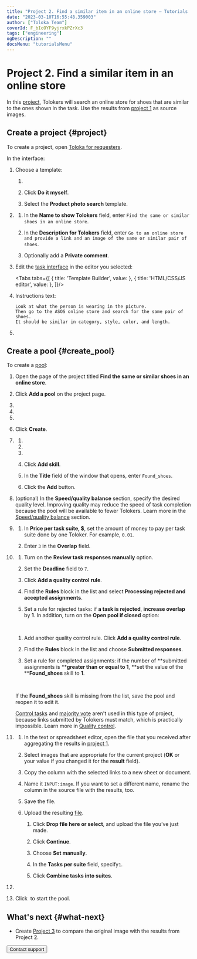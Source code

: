 ```yaml
---
title: "Project 2. Find a similar item in an online store — Tutorials | Toloka documentation"
date: "2023-03-10T16:55:48.359003"
author: ["Toloka Team"]
coverId: F_bIcOYF9yjrxkPZrXc3
tags: ["engineering"]
ogDescription: ""
docsMenu: "tutorialsMenu"
---
```



# Project 2. Find a similar item in an online store

In this [project](/docs/glossary#project), Tolokers will search an online store for shoes that are similar to the ones shown in the task. Use the results from [project 1](/docs/tutorials/contain_item#get_results) as source images.

## Create a project {#project}

To create a project, open [Toloka for requesters](https://platform.toloka.ai/for-requesters/).

In the interface:

1. Choose a template:

    1. <TutorialsCreateProjectButton/>

        <TutorialsChoosePresetImage/>

    1. Click **Do it myself**.

    1. Select the **Product photo search** template.

1. <TutorialsAddNameDescription/>

    1. In the **Name to show Tolokers** field, enter `Find the same or similar shoes in an online store`.

    1. In the **Description for Tolokers** field, enter `Go to an online store and provide a link and an image of the same or similar pair of shoes`.

    1. Optionally add a **Private comment**.

1. Edit the [task interface](/docs/glossary#task-interface) in the editor you selected:

    <Tabs tabs={[
      { title: 'Template Builder', value: <FindAnItemInStoreList1/> },
      { title: 'HTML/CSS/JS editor', value: <FindAnItemInStoreList2/> },
    ]}/>

1. <TolokaRequesterSourceInstructions/>

    Instructions text:

    ```plaintext
    Look at what the person is wearing in the picture.
    Then go to the ASOS online store and search for the same pair of shoes.
    It should be similar in category, style, color, and length.
    ```

1. <SaveProject/>

## Create a pool {#create_pool}

To create a [pool](/docs/glossary#pool):

1. Open the page of the project titled **Find the same or similar shoes in an online store**.

1. Click **Add a pool** on the project page.

1. <TolokaRequesterPoolType/>

1. <TolokaRequesterPoolName/>

1. <TolokaRequesterPoolDescription/>

1. Click **Create**.

1. <TolokaRequesterSourceAudienceSettings/>

    1. <TutorialsLanguageFilter/>

    1. <TutorialsShockingContent/>

    1. <TutorialsPlatformFilter/>

    1. Click **Add skill**.

    1. In the **Title** field of the window that opens, enter `Found_shoes`.

    1. Click the **Add** button.

1. (optional) In the **Speed/quality balance** section, specify the desired quality level. Improving quality may reduce the speed of task completion because the pool will be available to fewer Tolokers. Learn more in the [Speed/quality balance](/docs/guide/adjust) section.

1. <TolokaRequesterSourcePriceSettings/>

    1. In **Price per task suite, $**, set the amount of money to pay per task suite done by one Toloker. For example, `0.01`.

    1. Enter `3` in the **Overlap** field.

1. <TutorialsQualityControl/>

    1. Turn on the **Review task responses manually** option.

    1. Set the **Deadline** field to `7`.

    1. Click **Add a quality control rule**.

    1. Find the **Rules** block in the list and select **Processing rejected and accepted assignments**.

    1. Set a rule for rejected tasks: if **a task is rejected**, **increase overlap** by **1**. In addition, turn on the **Open pool if closed** option:

    <Image width="700px" withBackground imageId="1675426029309" alt="" />

    1. Add another quality control rule. Click **Add a quality control rule**.

    1. Find the **Rules** block in the list and choose **Submitted responses**.

    1. Set a rule for completed assignments: if the number of **submitted assignments is ****greater than or equal to 1**, **set the value of the ****Found_shoes** skill to **1**.

    <Image width="700px" withBackground imageId="1675426066696" alt="" />

    <Note mode="note" title="Note">

    If the **Found_shoes** skill is missing from the list, save the pool and reopen it to edit it.

    </Note>

    [Control tasks](/docs/glossary#control-task) and [majority vote](/docs/glossary#majority-vote) aren't used in this type of project, because links submitted by Tolokers must match, which is practically impossible. Learn more in [Quality control](/docs/guide/control).

1. <TutorialsUploadTasks/>

    1. In the text or spreadsheet editor, open the file that you received after aggregating the results in [project 1](/docs/tutorials/contain_item#get_results).

    1. Select images that are appropriate for the current project (**OK** or your value if you changed it for the **result** field).

    1. Copy the column with the selected links to a new sheet or document.

    1. Name it `INPUT:image`. If you want to set a different name, rename the column in the source file with the results, too.

    1. Save the file.

    1. Upload the resulting [file](/docs/glossary#tsv).

        1. Click **Drop file here or select**, and upload the file you’ve just made.

        1. Click **Continue**.

        1. Choose **Set manually**.

        1. In the **Tasks per suite** field, specify`1`.

        1. Click **Combine tasks into suites**.

1. <TutorialsDoubleCheck/>

    <TolokaRequesterSourceStepEnabled/>

1. Click <img src="https://tlkfrontprod.azureedge.net/portal-production/static/uploaded/images/1675425184616/1675425184616_original_svg.svg" alt="" /> to start the pool.

## What's next {#what-next}

- Create [Project 3](/docs/tutorials/item_look_similar) to compare the original image with the results from Project 2.

<Button themeColor="light" view="default" size="l" type="link" url="/docs/guide/troubleshooting/support?form-source=tutorials-find-an-item-in-store">Contact support</Button>
